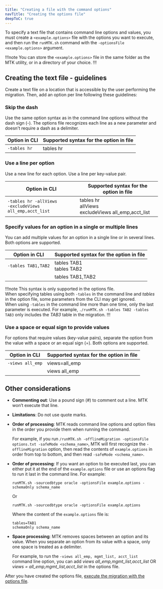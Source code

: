 ```yaml
---
title: "Creating a file with the command options"
navTitle: "Creating the options file"
deepToC: true
---
```


To specify a text file that contains command line options and values, you must create a `<example.options>` file with the options you want to execute, and then run the `runMTK.sh` command with the `-optionsFile <example.options>` argument.

!!!note
   You can store the `<example.options>` file in the same folder as the MTK utility, or in a directory of your choice.
!!!

## Creating the text file - guidelines

Create a text file on a location that is accessible by the user performing the migration. Then, add an option per line following these guidelines:

### Skip the dash

Use the same option syntax as in the command line options without the dash sign (-). The options file recognizes each line as a new parameter and doesn't require a dash as a delimiter.

| Option in CLI  | Supported syntax for the option in file |
|----------------|-----------------------------------------|
| `-tables hr`   | tables hr                               |

### Use a line per option

Use a new line for each option. Use a line per key-value pair.

| Option in CLI                                                  | Supported syntax for the option in file                       |
|----------------------------------------------------------------|---------------------------------------------------------------|
| `-tables hr -allViews` <br/> `-excludeViews all_emp,acct_list` | tables hr <br/> allViews <br/> excludeViews all_emp,acct_list |

### Specify values for an option in a single or multiple lines

You can add multiple values for an option in a single line or in several lines. Both options are supported.

| Option in CLI       | Supported syntax for the option in file |
|---------------------|-----------------------------------------|
| `-tables TAB1,TAB2` | tables TAB1 <br/> tables TAB2           |
|                     | tables TAB1,TAB2                        |

!!!note
   This syntax is only supported in the options file. <br/>
   When specifying tables using both `-tables` in the command line and _tables_ in the option file, some parameters from the CLI may get ignored. <br/>
   When using `-tables` in the command line more than one time, only the last parameter is executed. For example, `./runMTK.sh -tables TAB2 -tables TAB3` only includes the _TAB3_ table in the migration.
!!!

### Use a space or equal sign to provide values

For options that require values (key-value pairs), separate the option from the value with a space or an equal sign (=). Both options are supported.

| Option in CLI    | Supported syntax for the option in file |
|------------------|-----------------------------------------|
| `-views all_emp` | views=all_emp                           |
|                  | views all_emp                           |


## Other considerations

-   **Commenting out**: Use a pound sign (#) to comment out a line. MTK won’t execute that line.

-   **Limitations**: Do not use quote marks.

-   **Order of processing**: MTK reads command line options and option files in the order you provide them when running the command.

    For example, if you run `/runMTK.sh -offlineMigration -optionsFile options.txt -safeMode <schema_name>`, MTK will first recognize the `-offlineMigration` option, then read the contents of `example.options` in order from top to bottom, and then read `-safeMode <schema_name>`.

-   **Order of processing**: If you want an option to be executed last, you can either put it at the end of the `example.options` file or use an options flag to run it last in the command line. For example:

    ```
    runMTK.sh -sourcedbtype oracle -optionsFile example.options -schemaOnly schema_name
    ```

    Or

    ```
    runMTK.sh -sourcedbtype oracle -optionsFile example.options
    ```

    Where the content of the `example.options` file is:

    ```
    tables=TAB1
    schemaOnly schema_name
    ```

-   **Space processing**: MTK removes spaces between an option and its value. When you separate an option from its value with a space, only one space is treated as a delimiter.

    For example, to run the `-views all_emp, mgmt_list, acct_list` command line option, you can add _views all_emp,mgmt_list,acct_list_ OR _views = all_emp,mgmt_list,acct_list_ in the options file.


After you have created the options file, [execute the migration with the options file](executing_migration_with_txt).
